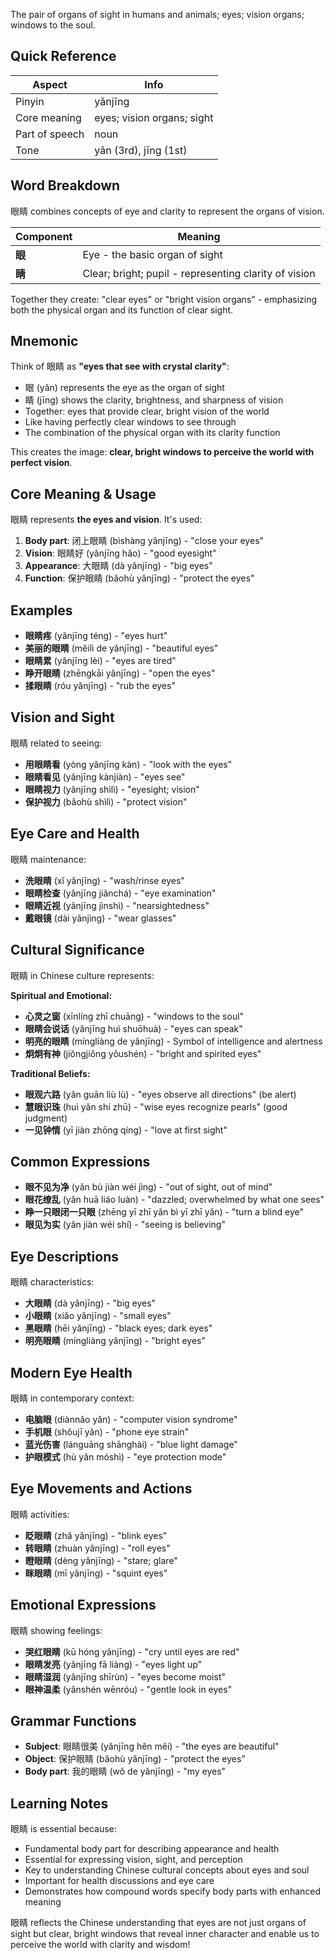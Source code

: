 The pair of organs of sight in humans and animals; eyes; vision organs; windows to the soul.

## Quick Reference

| Aspect         | Info                              |
| -------------- | --------------------------------- |
| Pinyin         | yǎnjīng                           |
| Core meaning   | eyes; vision organs; sight        |
| Part of speech | noun                              |
| Tone           | yǎn (3rd), jīng (1st)             |

## Word Breakdown

眼睛 combines concepts of eye and clarity to represent the organs of vision.

| Component | Meaning                                               |
| --------- | ----------------------------------------------------- |
| **眼**    | Eye - the basic organ of sight                        |
| **睛**    | Clear; bright; pupil - representing clarity of vision |

Together they create: "clear eyes" or "bright vision organs" - emphasizing both the physical organ and its function of clear sight.

## Mnemonic

Think of 眼睛 as **"eyes that see with crystal clarity"**:

- 眼 (yǎn) represents the eye as the organ of sight
- 睛 (jīng) shows the clarity, brightness, and sharpness of vision
- Together: eyes that provide clear, bright vision of the world
- Like having perfectly clear windows to see through
- The combination of the physical organ with its clarity function

This creates the image: **clear, bright windows to perceive the world with perfect vision**.

## Core Meaning & Usage

眼睛 represents **the eyes and vision**. It's used:

1. **Body part**: 闭上眼睛 (bìshàng yǎnjīng) - "close your eyes"
2. **Vision**: 眼睛好 (yǎnjīng hǎo) - "good eyesight"
3. **Appearance**: 大眼睛 (dà yǎnjīng) - "big eyes"
4. **Function**: 保护眼睛 (bǎohù yǎnjīng) - "protect the eyes"

## Examples

- **眼睛疼** (yǎnjīng téng) - "eyes hurt"
- **美丽的眼睛** (měilì de yǎnjīng) - "beautiful eyes"
- **眼睛累** (yǎnjīng lèi) - "eyes are tired"
- **睁开眼睛** (zhēngkāi yǎnjīng) - "open the eyes"
- **揉眼睛** (róu yǎnjīng) - "rub the eyes"

## Vision and Sight

眼睛 related to seeing:

- **用眼睛看** (yòng yǎnjīng kàn) - "look with the eyes"
- **眼睛看见** (yǎnjīng kànjiàn) - "eyes see"
- **眼睛视力** (yǎnjīng shìlì) - "eyesight; vision"
- **保护视力** (bǎohù shìlì) - "protect vision"

## Eye Care and Health

眼睛 maintenance:

- **洗眼睛** (xǐ yǎnjīng) - "wash/rinse eyes"
- **眼睛检查** (yǎnjīng jiǎnchá) - "eye examination"
- **眼睛近视** (yǎnjīng jìnshì) - "nearsightedness"
- **戴眼镜** (dài yǎnjìng) - "wear glasses"

## Cultural Significance

眼睛 in Chinese culture represents:

**Spiritual and Emotional:**
- **心灵之窗** (xīnlíng zhī chuāng) - "windows to the soul"
- **眼睛会说话** (yǎnjīng huì shuōhuà) - "eyes can speak"
- **明亮的眼睛** (míngliàng de yǎnjīng) - Symbol of intelligence and alertness
- **炯炯有神** (jiǒngjiǒng yǒushén) - "bright and spirited eyes"

**Traditional Beliefs:**
- **眼观六路** (yǎn guān liù lù) - "eyes observe all directions" (be alert)
- **慧眼识珠** (huì yǎn shí zhū) - "wise eyes recognize pearls" (good judgment)
- **一见钟情** (yī jiàn zhōng qíng) - "love at first sight"

## Common Expressions

- **眼不见为净** (yǎn bù jiàn wéi jìng) - "out of sight, out of mind"
- **眼花缭乱** (yǎn huā liáo luàn) - "dazzled; overwhelmed by what one sees"
- **睁一只眼闭一只眼** (zhēng yī zhī yǎn bì yī zhī yǎn) - "turn a blind eye"
- **眼见为实** (yǎn jiàn wéi shí) - "seeing is believing"

## Eye Descriptions

眼睛 characteristics:

- **大眼睛** (dà yǎnjīng) - "big eyes"
- **小眼睛** (xiǎo yǎnjīng) - "small eyes"
- **黑眼睛** (hēi yǎnjīng) - "black eyes; dark eyes"
- **明亮眼睛** (míngliàng yǎnjīng) - "bright eyes"

## Modern Eye Health

眼睛 in contemporary context:

- **电脑眼** (diànnǎo yǎn) - "computer vision syndrome"
- **手机眼** (shǒujī yǎn) - "phone eye strain"
- **蓝光伤害** (lánguāng shānghài) - "blue light damage"
- **护眼模式** (hù yǎn móshì) - "eye protection mode"

## Eye Movements and Actions

眼睛 activities:

- **眨眼睛** (zhǎ yǎnjīng) - "blink eyes"
- **转眼睛** (zhuàn yǎnjīng) - "roll eyes"
- **瞪眼睛** (dèng yǎnjīng) - "stare; glare"
- **眯眼睛** (mī yǎnjīng) - "squint eyes"

## Emotional Expressions

眼睛 showing feelings:

- **哭红眼睛** (kū hóng yǎnjīng) - "cry until eyes are red"
- **眼睛发亮** (yǎnjīng fā liàng) - "eyes light up"
- **眼睛湿润** (yǎnjīng shīrùn) - "eyes become moist"
- **眼神温柔** (yǎnshén wēnróu) - "gentle look in eyes"

## Grammar Functions

- **Subject**: 眼睛很美 (yǎnjīng hěn měi) - "the eyes are beautiful"
- **Object**: 保护眼睛 (bǎohù yǎnjīng) - "protect the eyes"
- **Body part**: 我的眼睛 (wǒ de yǎnjīng) - "my eyes"

## Learning Notes

眼睛 is essential because:

- Fundamental body part for describing appearance and health
- Essential for expressing vision, sight, and perception
- Key to understanding Chinese cultural concepts about eyes and soul
- Important for health discussions and eye care
- Demonstrates how compound words specify body parts with enhanced meaning

眼睛 reflects the Chinese understanding that eyes are not just organs of sight but clear, bright windows that reveal inner character and enable us to perceive the world with clarity and wisdom!

